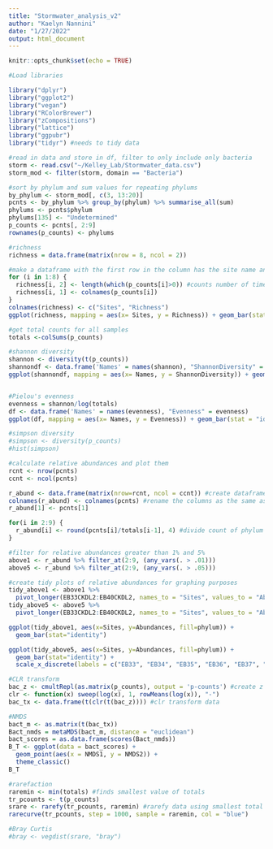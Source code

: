 ---
title: "Stormwater_analysis_v2"
author: "Kaelyn Nannini"
date: "1/27/2022"
output: html_document
---

```{r setup, include=FALSE}
knitr::opts_chunk$set(echo = TRUE)
```

```{r Load libraries}

#Load libraries

library("dplyr")
library("ggplot2")
library("vegan")
library("RColorBrewer")
library("zCompositions")
library("lattice")
library("ggpubr")
library("tidyr") #needs to tidy data
```

```{r Load data}

#read in data and store in df, filter to only include only bacteria
storm <- read.csv("~/Kelley_Lab/Stormwater_data.csv")
storm_mod <- filter(storm, domain == "Bacteria")

#sort by phylum and sum values for repeating phylums
by_phylum <- storm_mod[, c(3, 13:20)]
pcnts <- by_phylum %>% group_by(phylum) %>% summarise_all(sum)
phylums <- pcnts$phylum
phylums[135] <- "Undetermined"
p_counts <- pcnts[, 2:9]
rownames(p_counts) <- phylums
```


```{r Calculate basic alpha diversity metrics}
#richness
richness = data.frame(matrix(nrow = 8, ncol = 2))

#make a dataframe with the first row in the column has the site name and the second column has the number of species
for (i in 1:8) { 
  richness[i, 2] <- length(which(p_counts[i]>0)) #counts number of times there's a counts greater than 0
  richness[i, 1] <- colnames(p_counts[i]) 
}
colnames(richness) <- c("Sites", "Richness")
ggplot(richness, mapping = aes(x= Sites, y = Richness)) + geom_bar(stat = "identity")

#get total counts for all samples
totals <-colSums(p_counts)

#shannon diversity
shannon <- diversity(t(p_counts))
shannondf <- data.frame('Names' = names(shannon), "ShannonDiversity" = shannon) #create dataframe from named number
ggplot(shannondf, mapping = aes(x= Names, y = ShannonDiversity)) + geom_bar(stat = "identity")


#Pielou's evenness
evenness = shannon/log(totals)
df <- data.frame('Names' = names(evenness), "Evenness" = evenness)
ggplot(df, mapping = aes(x= Names, y = Evenness)) + geom_bar(stat = "identity")

#simpson diversity
#simpson <- diversity(p_counts)
#hist(simpson)
```

```{r Relative Abundances and Plots}
#calculate relative abundances and plot them
rcnt <- nrow(pcnts)
ccnt <- ncol(pcnts)

r_abund <- data.frame(matrix(nrow=rcnt, ncol = ccnt)) #create dataframe with same number and rows and columns as pcnts
colnames(r_abund) <- colnames(pcnts) #rename the columns as the same as pcnts
r_abund[1] <- pcnts[1]

for(i in 2:9) {
  r_abund[i] <- round(pcnts[i]/totals[i-1], 4) #divide count of phylum of given site by the total number of features for that site
}

#filter for relative abundances greater than 1% and 5%
above1 <- r_abund %>% filter_at(2:9, (any_vars(. > .01))) 
above5 <- r_abund %>% filter_at(2:9, (any_vars(. > .05)))

#create tidy plots of relative abundances for graphing purposes
tidy_above1 <- above1 %>%
  pivot_longer(EB33CKDL2:EB40CKDL2, names_to = "Sites", values_to = "Abundances")
tidy_above5 <- above5 %>%   
  pivot_longer(EB33CKDL2:EB40CKDL2, names_to = "Sites", values_to = "Abundances")

ggplot(tidy_above1, aes(x=Sites, y=Abundances, fill=phylum)) +
  geom_bar(stat="identity")

ggplot(tidy_above5, aes(x=Sites, y=Abundances, fill=phylum)) +
  geom_bar(stat="identity") + 
  scale_x_discrete(labels = c("EB33", "EB34", "EB35", "EB36", "EB37", "EB38", "EB39", "EB40"))

```


```{r CLR transform and NMDS}

#CLR transform
bac_z <- cmultRepl(as.matrix(p_counts), output = 'p-counts') #create z scores
clr <- function(x) sweep(log(x), 1, rowMeans(log(x)), "-")
bac_tx <- data.frame(t(clr(t(bac_z)))) #clr transform data

#NMDS
bact_m <- as.matrix(t(bac_tx))
Bact_nmds = metaMDS(bact_m, distance = "euclidean")
bact_scores = as.data.frame(scores(Bact_nmds))
B_T <- ggplot(data = bact_scores) +
  geom_point(aes(x = NMDS1, y = NMDS2)) + 
  theme_classic()
B_T 
```

``` {r}
#rarefaction
raremin <- min(totals) #finds smallest value of totals
tr_pcounts <- t(p_counts)
srare <- rarefy(tr_pcounts, raremin) #rarefy data using smallest total
rarecurve(tr_pcounts, step = 1000, sample = raremin, col = "blue")

#Bray Curtis
#bray <- vegdist(srare, "bray")

```

```{r Test plot}


```

